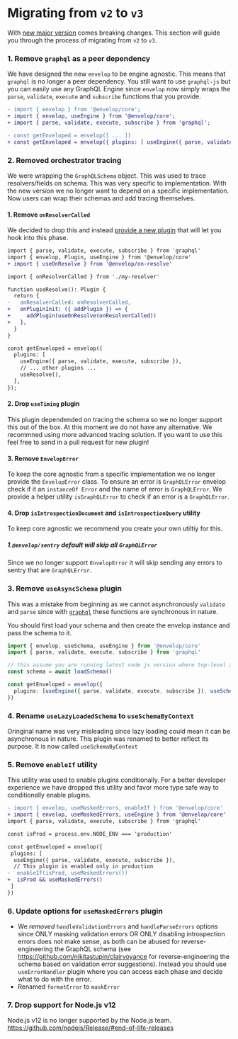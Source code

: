 # Migrating from `v2` to `v3`

With [new major version](https://github.com/n1ru4l/envelop/pull/1487) comes breaking changes. This section will guide you through the process of migrating from `v2` to `v3`.

### 1. Remove `graphql` as a peer dependency

We have designed the new `envelop` to be engine agnostic. This means that `graphql` is no longer a peer dependency. You still want to use `graphql-js` but you can easily use any GraphQL Engine since `envelop` now simply wraps the `parse`, `validate`, `execute` and `subscribe` functions that you provide.

```diff
- import { envelop } from '@envelop/core';
+ import { envelop, useEngine } from '@envelop/core';
+ import { parse, validate, execute, subscribe } from 'graphql';

- const getEnveloped = envelop([ ... ])
+ const getEnveloped = envelop({ plugins: [ useEngine({ parse, validate, execute, subscribe }), ... ] })
```

### 2. Removed orchestrator tracing

We were wrapping the `GraphQLSchema` object. This was used to trace resolvers/fields on schema. This was very specific to implementation. With the new version we no longer want to depend on a specific implementation. Now users can wrap their schemas and add tracing themselves.

#### 1. Remove `onResolverCalled`

We decided to drop this and instead [provide a new plugin](https://github.com/n1ru4l/envelop/pull/1500) that will let you hook into this phase.

```diff
import { parse, validate, execute, subscribe } from 'graphql'
import { envelop, Plugin, useEngine } from '@envelop/core'
+ import { useOnResolve } from '@envelop/on-resolve'

import { onResolverCalled } from './my-resolver'

function useResolve(): Plugin {
  return {
-   onResolverCalled: onResolverCalled,
+   onPluginInit: ({ addPlugin }) => {
+     addPlugin(useOnResolve(onResolverCalled))
+   },
  }
}

const getEnveloped = envelop({
  plugins: [
    useEngine({ parse, validate, execute, subscribe }),
    // ... other plugins ...
    useResolve(),
  ],
});
```

#### 2. Drop `useTiming` plugin

This plugin dependended on tracing the schema so we no longer support this out of the box. At this moment we do not have any alternative. We recommned using more advanced tracing solution. If you want to use this feel free to send in a pull request for new plugin!

#### 3. Remove `EnvelopError`

To keep the core agnostic from a specific implementation we no longer provide the `EnvelopError` class. To ensure an error is `GraphQLError` envelop check if it an `instanceOf Error` and the name of error is `GraphQLError`. We provide a helper utility `isGraphQLError` to check if an error is a `GraphQLError`.

#### 4. Drop `isIntrospectionDocument` and `isIntrospectionQuery` utility

To keep core agnostic we recommend you create your own utiltiy for this.

##### 1.`@envelop/sentry` default will skip all `GraphQLError`

Since we no longer support `EnvelopError` it will skip sending any errors to sentry that are `GraphQLError`.

### 3. Remove `useAsyncSchema` plugin

This was a mistake from beginning as we cannot asynchronously `validate` and `parse` since with [`graphql`](https://github.com/graphql/graphql-js) these functions are synchronous in nature.

You should first load your schema and then create the envelop instance and pass the schema to it.

```ts
import { envelop, useSchema, useEngine } from '@envelop/core'
import { parse, validate, execute, subscribe } from 'graphql'

// this assume you are running latest node js version where top-level await is supported
const schema = await loadSchema()

const getEnveloped = envelop({
  plugins: [useEngine({ parse, validate, execute, subscribe }), useSchema(schema)]
})
```

### 4. Rename `useLazyLoadedSchema` to `useSchemaByContext`

Oringinal name was very misleading since lazy loading could mean it can be asynchronous in nature. This plugin was renamed to better reflect its purpose. It is now called `useSchemaByContext`

### 5. Remove `enableIf` utility

This utility was used to enable plugins conditionally. For a better developer experience we have dropped this utility and favor more type safe way to conditionally enable plugins.

```diff
- import { envelop, useMaskedErrors, enableIf } from '@envelop/core'
+ import { envelop, useMaskedErrors, useEngine } from '@envelop/core'
import { parse, validate, execute, subscribe } from 'graphql'

const isProd = process.env.NODE_ENV === 'production'

const getEnveloped = envelop({
 plugins: [
  useEngine({ parse, validate, execute, subscribe }),
  // This plugin is enabled only in production
-  enableIf(isProd, useMaskedErrors())
+  isProd && useMaskedErrors()
 ]
})
```

### 6. Update options for `useMaskedErrors` plugin

- We _removed_ `handleValidationErrors` and `handleParseErrors` options since ONLY masking validation errors OR ONLY disabling introspection errors does not make sense, as both can be abused for reverse-engineering the GraphQL schema (see https://github.com/nikitastupin/clairvoyance for reverse-engineering the schema based on validation error suggestions). Instead you should use `useErrorHandler` plugin where you can access each phase and decide what to do with the error.
- Renamed `formatError` to `maskError`

### 7. Drop support for Node.js v12

Node.js v12 is no longer supported by the Node.js team. https://github.com/nodejs/Release/#end-of-life-releases

